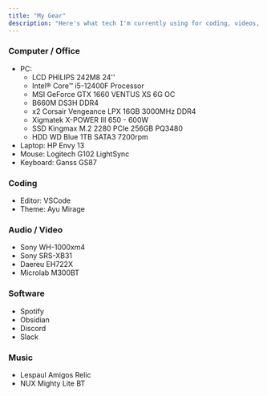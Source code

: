 ---
title: "My Gear"
description: "Here's what tech I'm currently using for coding, videos, and music."
---

### Computer / Office
- PC:
  - LCD PHILIPS 242M8 24''
  - Intel® Core™ i5-12400F Processor
  - MSI GeForce GTX 1660 VENTUS XS 6G OC 
  - B660M DS3H DDR4
  - x2 Corsair Vengeance LPX 16GB 3000MHz DDR4
  - Xigmatek X-POWER III 650 - 600W
  - SSD Kingmax M.2 2280 PCIe 256GB PQ3480 
  - HDD WD Blue 1TB SATA3 7200rpm
- Laptop: HP Envy 13
- Mouse: Logitech G102 LightSync
- Keyboard: Ganss GS87

### Coding

- Editor: VSCode
- Theme: Ayu Mirage

### Audio / Video

- Sony WH-1000xm4
- Sony SRS-XB31
- Daereu EH722X
- Microlab M300BT

### Software

- Spotify
- Obsidian
- Discord
- Slack

### Music

- Lespaul Amigos Relic
- NUX Mighty Lite BT
